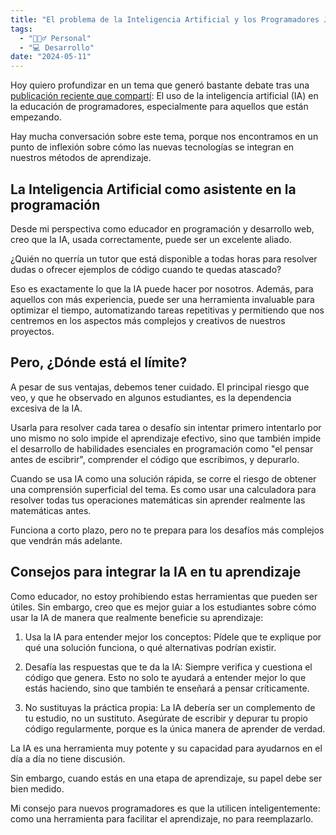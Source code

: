 ```yaml
---
title: "El problema de la Inteligencia Artificial y los Programadores Junior"
tags:
  - "🙋🏻‍♂️ Personal"
  - "💻 Desarrollo"
date: "2024-05-11"
---
```


Hoy quiero profundizar en un tema que generó bastante debate tras una [publicación reciente que compartí](https://twitter.com/carlosazaustre/status/1784654311663755378): 
El uso de la inteligencia artificial (IA) en la educación de programadores, especialmente para aquellos 
que están empezando. 

Hay mucha conversación sobre este tema, porque nos encontramos en un punto de inflexión sobre cómo las
nuevas tecnologías se integran en nuestros métodos de aprendizaje.

## La Inteligencia Artificial como asistente en la programación

Desde mi perspectiva como educador en programación y desarrollo web, creo que la IA, usada correctamente,
puede ser un excelente aliado. 

¿Quién no querría un tutor que está disponible a todas horas para resolver dudas o ofrecer ejemplos de
código cuando te quedas atascado? 

Eso es exactamente lo que la IA puede hacer por nosotros. Además, para aquellos con más experiencia, 
puede ser una herramienta invaluable para optimizar el tiempo, automatizando tareas repetitivas y 
permitiendo que nos centremos en los aspectos más complejos y creativos de nuestros proyectos.

## Pero, ¿Dónde está el límite?

<YouTube videoId="S8OlsVc2_II" />

A pesar de sus ventajas, debemos tener cuidado. El principal riesgo que veo, y que he observado en algunos
estudiantes, es la dependencia excesiva de la IA.

Usarla para resolver cada tarea o desafío sin intentar primero intentarlo por uno mismo no solo impide el
aprendizaje efectivo, sino que también impide el desarrollo de habilidades esenciales en programación como
"el pensar antes de escibrir", comprender el código que escribimos, y depurarlo.

Cuando se usa IA como una solución rápida, se corre el riesgo de obtener una comprensión superficial del tema. 
Es como usar una calculadora para resolver todas tus operaciones matemáticas sin aprender realmente las matemáticas
antes. 

Funciona a corto plazo, pero no te prepara para los desafíos más complejos que vendrán más adelante.

## Consejos para integrar la IA en tu aprendizaje

Como educador, no estoy prohibiendo estas herramientas que pueden ser útiles. 
Sin embargo, creo que es mejor guiar a los estudiantes sobre cómo usar la IA de manera que realmente beneficie
su aprendizaje:

1. Usa la IA para entender mejor los conceptos: Pídele que te explique por qué una solución funciona,
o qué alternativas podrían existir.

2. Desafía las respuestas que te da la IA: Siempre verifica y cuestiona el código que genera. 
Esto no solo te ayudará a entender mejor lo que estás haciendo, sino que también te enseñará a pensar
críticamente.

3. No sustituyas la práctica propia: La IA debería ser un complemento de tu estudio, no un sustituto. 
Asegúrate de escribir y depurar tu propio código regularmente, porque es la única manera de aprender de verdad.

La IA es una herramienta muy potente y su capacidad para ayudarnos en el día a día no tiene discusión. 

Sin embargo, cuando estás en una etapa de aprendizaje, su papel debe ser bien medido. 

Mi consejo para nuevos programadores es que la utilicen inteligentemente: como una herramienta para facilitar el aprendizaje, no para reemplazarlo.
